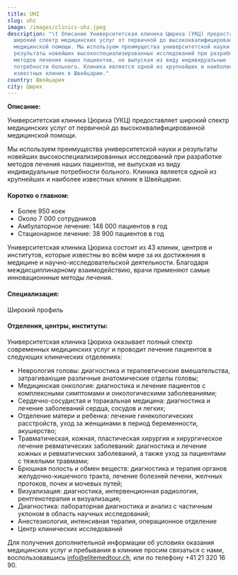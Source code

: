```yaml
---
title: UHZ
slug: uhz
image: /images/clinics-uhz.jpeg
description: "\t Описание Университетская клиника Цюриха (УКЦ) предоставляет
  широкий спектр медицинских услуг от первичной до высококвалифицированной
  медицинской помощи. Мы используем преимущества университетской науки и
  результаты новейших высокоспециализированных исследований при разработке
  методов лечения наших пациентов, не выпуская из виду индивидуальные
  потребности больного. Клиника является одной из крупнейших и наиболее
  известных клиник в Швейцарии."
country: Швейцария
city: Цюрих
---
```

**Описание:**        

Университетская клиника Цюриха (УКЦ) предоставляет широкий спектр медицинских услуг от первичной до высококвалифицированной медицинской помощи.

Мы используем преимущества университетской науки и результаты новейших высокоспециализированных исследований при разработке методов лечения наших пациентов, не выпуская из виду индивидуальные потребности больного. Клиника является одной из крупнейших и наиболее известных клиник в Швейцарии.

#### Коротко о главном:

* Более 950 коек
* Около 7 000 сотрудников
* Амбулаторное лечение: 148 000 пациентов в год
* Стационарное лечение: 38 900 пациентов в год

Университетская клиника Цюриха состоит из 43 клиник, центров и институтов, которые известны во всём мире за их достижения в медицине и научно-исследовательской деятельности. Благодаря междисциплинарному взаимодействию, врачи применяют самые инновационнные методы лечения.

#### Специализация:

Широкий профиль

#### Отделения, центры, институты:

Университетская клиника Цюриха оказывает полный спектр современных медицинских услуг и проводит лечение пациентов в следующих клинических отделениях:

* Неврология головы: диагностика и терапевтические вмешательства, затрагивающие различные анатомические отделы головы;
* Медицинская онкология: диагностика и лечение пациентов с комплексными симптомами и онкологическими заболеваниями;
* Сердечно-сосудистая и торакальная медицина: диагностика и лечение заболеваний сердца, сосудов и легких;
* Отделение матери и ребенка: лечение гинекологических расстройств, уход за женщинами в период беременности, акушерство;
* Травматическая, кожная, пластическая хирургия и хирургическое лечение ревматических заболеваний: диагностика и лечение кожных и ревматических заболеваний, а также уход за пациентами с тяжелыми травмами;
* Брюшная полость и обмен веществ: диагностика и терапия органов желудочно-кишечного тракта, лечение болезней печени, желчных протоков, почек и мочевых путей;
* Визуализация: диагностика, интервенционная радиология, рентгенотерапия и визуализация;
* Диагностика: лабораторная диагностика и анализ с частичным уклоном в область научных исследований;
* Анестезиология, интенсивная терапия, операционное отделение
* Центр клинических исследований

Для получения дополнительной информации об условиях оказания медицинских услуг и пребывания в клинике просим связаться с нами, воспользовавшись [info@elitemedtour.ch](mailto:info@elitemedtour.ch), или по телефону +41 21 320 16 90.